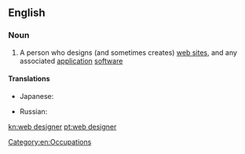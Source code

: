 ==English==

===Noun===
{{en-noun}}

# {{lb|en|computing}} A person who designs (and sometimes creates) [[web site]]s, and any associated [[application]] [[software]]

====Translations====
{{trans-top|person who designs and creates web pages}}
* Japanese: {{t|ja|ウェブデザイナー|tr=webu dezainā}}
{{trans-mid}}
* Russian: {{t+|ru|веб-диза́йнер|m|tr=vɛb-dizájner}}
{{trans-bottom}}

[[Category:en:Occupations]]

[[kn:web designer]]
[[pt:web designer]]